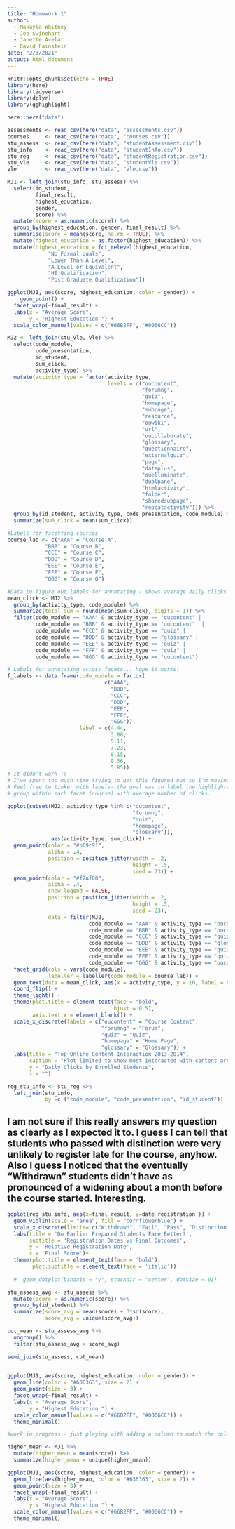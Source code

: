 ```yaml
---
title: "Homework 1"
author: 
  - Makayla Whitney
  - Joe Swinehart
  - Janette Avelar
  - David Fainstein
date: "2/3/2021"
output: html_document
---
```


```r
knitr::opts_chunk$set(echo = TRUE)
library(here)
library(tidyverse)
library(dplyr)
library(gghighlight)
```

```r
here::here("data")

assessments <- read_csv(here("data", "assessments.csv"))
courses     <- read_csv(here("data", "courses.csv"))
stu_assess  <- read_csv(here("data", "studentAssessment.csv"))
stu_info    <- read_csv(here("data", "studentInfo.csv"))
stu_reg     <- read_csv(here("data", "studentRegistration.csv"))
stu_vle     <- read_csv(here("data", "studentVle.csv"))
vle         <- read_csv(here("data", "vle.csv"))
```


```r

MJ1 <- left_join(stu_info, stu_assess) %>% 
  select(id_student,
         final_result,
         highest_education,
         gender,
         score) %>% 
  mutate(score = as.numeric(score)) %>% 
  group_by(highest_education, gender, final_result) %>% 
  summarise(score = mean(score, na.rm = TRUE)) %>% 
  mutate(highest_education = as.factor(highest_education)) %>% 
  mutate(highest_education = fct_relevel(highest_education,
             "No Formal quals",
             "Lower Than A Level",
             "A Level or Equivalent",
             "HE Qualification",
             "Post Graduate Qualification"))

```

```r

ggplot(MJ1, aes(score, highest_education, color = gender)) +
    geom_point() +
  facet_wrap(~final_result) +
  labs(x = "Average Score",
       y = "Highest Education ") +
  scale_color_manual(values = c("#66B2FF", "#0066CC"))

```

```r
MJ2 <- left_join(stu_vle, vle) %>% 
  select(code_module,
         code_presentation,
         id_student,
         sum_click,
         activity_type) %>% 
  mutate(activity_type = factor(activity_type,
                                levels = c("oucontent",
                                           "forumng",
                                           "quiz",
                                           "homepage",
                                           "subpage",
                                           "resource",
                                           "ouwiki",
                                           "url",
                                           "oucollaborate",
                                           "glossary",
                                           "questionnaire",
                                           "externalquiz",
                                           "page",
                                           "dataplus",
                                           "ouelluminate",
                                           "dualpane",
                                           "htmlactivity",
                                           "folder",
                                           "sharedsubpage",
                                           "repeatactivity"))) %>% 
  group_by(id_student, activity_type, code_presentation, code_module) %>% 
  summarize(sum_click = mean(sum_click))

#Labels for facetting courses
course_lab <- c("AAA" = "Course A", 
            "BBB" = "Course B", 
            "CCC" = "Course C",
            "DDD" = "Course D",
            "EEE" = "Course E",
            "FFF" = "Course F",
            "GGG" = "Course G")

#Data to figure out labels for annotating - shows average daily clicks
mean_click <- MJ2 %>% 
  group_by(activity_type, code_module) %>% 
  summarize(total_sum = round(mean(sum_click), digits = 1)) %>% 
  filter(code_module == "AAA" & activity_type == "oucontent" |
         code_module == "BBB" & activity_type == "oucontent"  |
         code_module == "CCC" & activity_type == "quiz" |
         code_module == "DDD" & activity_type == "glossary" |
         code_module == "EEE" & activity_type == "quiz" |
         code_module == "FFF" & activity_type == "quiz" |
         code_module == "GGG" & activity_type == "oucontent") 

# Labels for annotating across facets... hope it works!
f_labels <- data.frame(code_module = factor(
                               c("AAA",
                                 "BBB",
                                 "CCC",
                                 "DDD",
                                 "EEE",
                                 "FFF",
                                 "GGG")),
                       label = c(4.44,
                                 3.88,
                                 5.11,
                                 7.23,
                                 8.15,
                                 9.36,
                                 5.85))
# It didn't work :(
# I've spent too much time trying to get this figured out so I'm moving on.
# Feel free to tinker with labels--the goal was to label the highlighted
# group within each facet (course) with average number of clicks.
```

```r
ggplot(subset(MJ2, activity_type %in% c("oucontent",
                                        "forumng",
                                        "quiz",
                                        "homepage",
                                        "glossary")),
              aes(activity_type, sum_click)) +
  geom_point(color = "#b69c91",
             alpha = .4,
             position = position_jitter(width = .2,
                                        height = .5,
                                        seed = 23)) +
  geom_point(color = "#f7af00",
             alpha = .4,
             show.legend = FALSE,
             position = position_jitter(width = .2,
                                        height = .5,
                                        seed = 23),
             data = filter(MJ2,
                          code_module == "AAA" & activity_type == "oucontent" |
                          code_module == "BBB" & activity_type == "oucontent" |
                          code_module == "CCC" & activity_type == "quiz" |
                          code_module == "DDD" & activity_type == "glossary" |
                          code_module == "EEE" & activity_type == "quiz" |
                          code_module == "FFF" & activity_type == "quiz" |
                          code_module == "GGG" & activity_type == "oucontent")) +
  facet_grid(cols = vars(code_module),
             labeller = labeller(code_module = course_lab)) +
  geom_text(data = mean_click, aes(x = activity_type, y = 10, label = total_sum)) +
  coord_flip() +
  theme_light() +
  theme(plot.title = element_text(face = "bold",
                                  hjust = 0.5),
        axis.text.x = element_blank()) +
  scale_x_discrete(labels = c("oucontent" = "Course Content",
                              "forumng" = "Forum",
                              "quiz" = "Quiz",
                              "homepage" = "Home Page",
                              "glossary" = "Glossary")) +
  labs(title = "Top Online Content Interaction 2013-2014",
       caption = "Plot limited to show most interacted with content areas.",
       y = "Daily Clicks by Enrolled Students",
       x = "")
```

```r
reg_stu_info <- stu_reg %>% 
  left_join(stu_info, 
            by =c ("code_module", "code_presentation", "id_student")) 


```
## I am not sure if this really answers my question as clearly as I expected it to. I guess I can tell that students who passed with distinction were very unlikely to register late for the course, anyhow. Also I guess I noticed that the eventually "Withdrawn" students didn't have as pronounced of a widening about a month before the course started. Interesting.
```r
ggplot(reg_stu_info, aes(x=final_result, y=date_registration )) +
  geom_violin(scale = "area", fill = "cornflowerblue") +
  scale_x_discrete(limits= c("Withdrawn", "Fail", "Pass", "Distinction"))+
  labs(title = 'Do Earlier Prepared Students Fare Better?', 
       subtitle = 'Registration Dates vs Final Outcomes', 
       y = 'Relative Registration Date',
       x = 'Final Score')+ 
  theme(plot.title = element_text(face = 'bold'),
        plot.subtitle = element_text(face = 'italic'))
  
  #  geom_dotplot(binaxis = "y", stackdir = "center", dotsize =.01) 


```

```r

stu_assess_avg <- stu_assess %>%
  mutate(score = as.numeric(score)) %>% 
  group_by(id_student) %>%
  summarize(score_avg = mean(score) + 3*sd(score),
            score_avg = unique(score_avg))

cut_mean <- stu_assess_avg %>%
  ungroup() %>%
  filter(stu_assess_avg > score_avg)

semi_join(stu_assess, cut_mean)
  
```

```r

ggplot(MJ1, aes(score, highest_education, color = gender)) +
  geom_line(color = "#636363", size = 2) +
  geom_point(size = 3) +
  facet_wrap(~final_result) +
  labs(x = "Average Score",
       y = "Highest Education ") +
  scale_color_manual(values = c("#66B2FF", "#0066CC")) +
  theme_minimal()

```

```r

#work in progress - just playing with adding a column to match the color with 

higher_mean <- MJ1 %>%
  mutate(higher_mean = mean(score)) %>%
  summarize(higher_mean = unique(higher_mean))

ggplot(MJ1, aes(score, highest_education, color = gender)) +
  geom_line(aes(higher_mean, color = "#636363", size = 2)) +
  geom_point(size = 3) +
  facet_wrap(~final_result) +
  labs(x = "Average Score",
       y = "Highest Education ") +
  scale_color_manual(values = c("#66B2FF", "#0066CC")) +
  theme_minimal()

```
